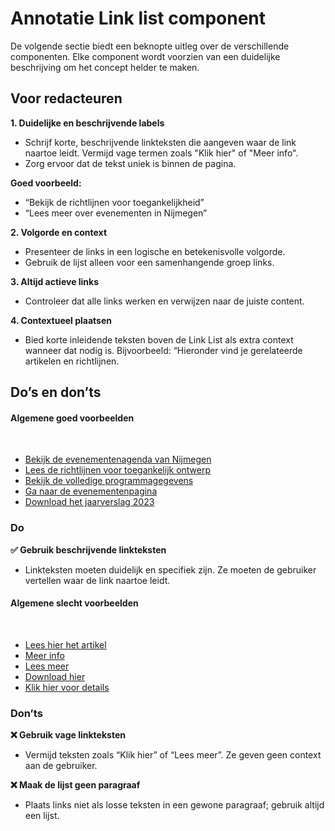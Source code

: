 
# Annotatie Link list component
De volgende sectie biedt een beknopte uitleg over de verschillende componenten. Elke component wordt voorzien van een duidelijke beschrijving om het concept helder te maken.

## Voor redacteuren

**1. Duidelijke en beschrijvende labels**
- Schrijf korte, beschrijvende linkteksten die aangeven waar de link naartoe leidt. Vermijd vage termen zoals "Klik hier" of "Meer info".
- Zorg ervoor dat de tekst uniek is binnen de pagina.

**Goed voorbeeld:**
- “Bekijk de richtlijnen voor toegankelijkheid”
- “Lees meer over evenementen in Nijmegen”

**2. Volgorde en context**
- Presenteer de links in een logische en betekenisvolle volgorde.
- Gebruik de lijst alleen voor een samenhangende groep links.

**3. Altijd actieve links**
- Controleer dat alle links werken en verwijzen naar de juiste content.

**4. Contextueel plaatsen**
- Bied korte inleidende teksten boven de Link List als extra context wanneer dat nodig is. Bijvoorbeeld:	“Hieronder vind je gerelateerde artikelen en richtlijnen.

## Do’s en don’ts
<Unstyled>
<div className="utrecht-document nijmegen-theme">
    <div className="preview-canvas preview-canvas-do">
        <h4 class="utrecht-heading-4">Algemene goed voorbeelden</h4>
        <br />
        <ul role="list" class="utrecht-link-list utrecht-link-list--html-ul">
            <li class="utrecht-link-list__item">
                <a href="#"class="utrecht-link utrecht-link--html-a utrecht-link-list__link ">
                    <i class="ti ti-chevron-right"></i>
                    <span class="utrecht-link-list__link-text">Bekijk de evenementenagenda van Nijmegen</span>
                </a>
            </li>
            <li class="utrecht-link-list__item">
                <a href="#"class="utrecht-link utrecht-link--html-a utrecht-link-list__link">
                    <i class="ti ti-chevron-right"></i>
                    <span class="utrecht-link-list__link-text">Lees de richtlijnen voor toegankelijk ontwerp</span>
                </a>
            </li>
            <li class="utrecht-link-list__item">
                <a href="#"class="utrecht-link utrecht-link--html-a utrecht-link-list__link">
                    <i class="ti ti-chevron-right"></i>
                    <span class="utrecht-link-list__link-text">Bekijk de volledige programmagegevens</span>
                </a>
            </li>
            <li class="utrecht-link-list__item">
                <a href="#"class="utrecht-link utrecht-link--html-a utrecht-link-list__link">
                    <i class="ti ti-chevron-right"></i>
                    <span class="utrecht-link-list__link-text">Ga naar de evenementenpagina</span>
                </a>
            </li>
            <li class="utrecht-link-list__item">
                <a href="#"class="utrecht-link utrecht-link--html-a utrecht-link-list__link">
                    <i class="ti ti-chevron-right"></i>
                    <span class="utrecht-link-list__link-text">Download het jaarverslag 2023</span>
                </a>
            </li>
        </ul>
    </div>
</div>
</Unstyled>

### Do
**✅ Gebruik beschrijvende linkteksten**
- Linkteksten moeten duidelijk en specifiek zijn. Ze moeten de gebruiker vertellen waar de link naartoe leidt.

<Unstyled>
<div className="utrecht-document nijmegen-theme">
    <div className="preview-canvas preview-canvas-dont">
        <h4 class="utrecht-heading-4">Algemene slecht voorbeelden</h4>
        <br />
        <ul role="list" class="utrecht-link-list utrecht-link-list--html-ul">
            <li class="utrecht-link-list__item">
                <a href="#"class="utrecht-link utrecht-link--html-a utrecht-link-list__link ">
                    <i class="ti ti-chevron-right"></i>
                    <span class="utrecht-link-list__link-text">Lees hier het artikel</span>
                </a>
            </li>
            <li class="utrecht-link-list__item">
                <a href="#"class="utrecht-link utrecht-link--html-a utrecht-link-list__link">
                    <i class="ti ti-chevron-right"></i>
                    <span class="utrecht-link-list__link-text">Meer info</span>
                </a>
            </li>
            <li class="utrecht-link-list__item">
                <a href="#"class="utrecht-link utrecht-link--html-a utrecht-link-list__link">
                    <i class="ti ti-chevron-right"></i>
                    <span class="utrecht-link-list__link-text">Lees meer</span>
                </a>
            </li>
            <li class="utrecht-link-list__item">
                <a href="#"class="utrecht-link utrecht-link--html-a utrecht-link-list__link">
                    <i class="ti ti-chevron-right"></i>
                    <span class="utrecht-link-list__link-text">Download hier</span>
                </a>
            </li>
            <li class="utrecht-link-list__item">
                <a href="#"class="utrecht-link utrecht-link--html-a utrecht-link-list__link">
                    <i class="ti ti-chevron-right"></i>
                    <span class="utrecht-link-list__link-text">Klik hier voor details</span>
                </a>
            </li>
        </ul>
    </div>
</div>
</Unstyled>

### Don’ts
**❌ Gebruik vage linkteksten**
- Vermijd teksten zoals “Klik hier” of “Lees meer”. Ze geven geen context aan de gebruiker.

**❌ Maak de lijst geen paragraaf**
- Plaats links niet als losse teksten in een gewone paragraaf; gebruik altijd een lijst.